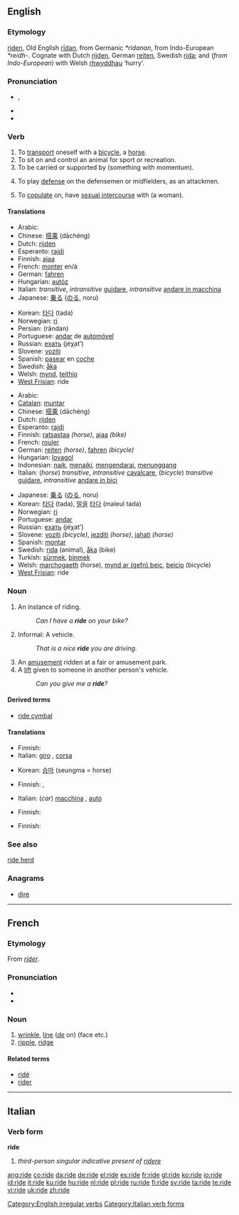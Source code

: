 ==English==

===Etymology===
{{ME.}} [[riden]], Old English [[ridan|rīdan]], from Germanic ''*ridanan'', from Indo-European ''*reidh-''. Cognate with Dutch [[rijden]], German [[reiten]], Swedish [[rida]]; and (''from Indo-European'') with Welsh [[rhwyddhau]] ‘hurry’.

===Pronunciation===
* {{IPA|/raɪd/}}, {{SAMPA|/raId/}}
* {{audio|en-us-ride.ogg|Audio (US)}}
* {{rhymes|aɪd}}

===Verb===
{{en-verb|rides|riding|rode|ridden}}

# To [[transport]] oneself with a [[bicycle]], a [[horse]].
# To sit on and control an animal for sport or recreation.
# To be carried or supported by (something with momentum).
# {{lacrosse}} To play [[defense]] on the defensemen or midfielders, as an attackmen.
# To [[copulate]] on, have [[sexual intercourse]] with (a woman). <!--since 1250-->

====Translations====
{{trans-top|in a vehicle}}
* Arabic: {{Arab|[[ركب]]}} {{IPAchar|(rákeba)}}
* Chinese: [[搭乘]] (dāchéng)
* Dutch: [[rijden]]
* Esperanto: [[rajdi]]
* Finnish: [[ajaa]]
* French: [[monter]] en/à
* German: [[fahren]]
* Hungarian: [[autóz]]
* Italian: ''transitive'', ''intransitive'' [[guidare]], ''intransitive'' [[andare in macchina]]
* Japanese: [[乗る]] ([[のる]], noru)
{{trans-mid}}
* Korean: [[타다]] (tada)
* Norwegian: [[ri]]
* Persian: {{fa-Arab|[[راندن]]}} (rândan)
* Portuguese: [[andar]] de [[automóvel]]
* Russian: [[ехать]] (jéχat’)
* Slovene: [[voziti]]
* Spanish: [[pasear]] en [[coche]]
* Swedish: [[åka]]
* Welsh: [[mynd]], [[teithio]]
* [[West Frisian]]: ride
{{trans-bottom}}

{{trans-top|horse, bicycle}}
* Arabic: {{Arab|[[ركب]]}} {{IPAchar|(rákeba)}}
* [[Catalan]]: [[muntar]]
* Chinese: [[搭乘]] (dāchéng)
* Dutch: [[rijden]]
* Esperanto: [[rajdi]]
* Finnish: [[ratsastaa]] ''(horse)'', [[ajaa]] ''(bike)''
* French: [[rouler]]
* German: [[reiten]] ''(horse)'', [[fahren]] ''(bicycle)''
* Hungarian: [[lovagol]]
* Indonesian: [[naik]], [[naik|menaiki]], [[kendara|mengendarai]], [[tunggang|menunggang]]
* Italian: (''horse'') ''transitive'', ''intransitive'' [[cavalcare]], (''bicycle'') ''transitive'' [[guidare]], ''intransitive'' [[andare in bici]]
{{trans-mid}}
* Japanese: [[乗る]] ([[のる]], noru)
* Korean: [[타다]] (tada), [[말|말을]] [[타다]] (maleul tada)
* Norwegian: [[ri]]
* Portuguese: [[andar]]
* Russian: [[ехать]] (jéχat’)
* Slovene: [[voziti]] ''(bicycle)'', [[jezditi]] ''(horse)'', [[jahati]] ''(horse)''
* Spanish: [[montar]]
* Swedish: [[rida]] (animal), [[åka]] (bike)
* Turkish: [[sürmek]], [[binmek]]
* Welsh: [[marchogaeth]] (horse), [[mynd ar (gefn) beic]], [[beicio]] (bicycle)
* [[West Frisian]]: ride
{{trans-bottom}}

===Noun===
{{en-noun}}

# An instance of riding.
#: ''Can I have a '''ride''' on your bike?''
# Informal: A vehicle.
#: ''That is a nice '''ride''' you are driving.''
# An [[amusement]] ridden at a fair or amusement park.
# A [[lift]] given to someone in another person's vehicle.
#: ''Can you give me a '''ride'''?''

====Derived terms====
* [[ride cymbal]]

====Translations====
{{trans-top|instance of riding}}
* Finnish: {{t|fi|ajelu}}
* Italian: [[giro]] {{m}}, [[corsa]] {{f}}
{{trans-mid}}
* Korean: [[승마]] (seungma = horse)
{{trans-bottom}}

{{trans-top|vehicle}}
* Finnish: {{t|fi|rassi}}, {{t|fi|ajopeli}}
{{trans-mid}}
* Italian: (''car'') [[macchina]] {{f}}, [[auto]] {{f}}
{{trans-bottom}}

{{trans-top|amusement}}
* Finnish: {{t|fi|ajelu}}
{{trans-mid}}
{{trans-bottom}}

{{trans-top|lift}}
* Finnish: {{t|fi|kyyti}}
{{trans-mid}}
{{trans-bottom}}

===See also===
[[ride herd]]

===Anagrams===
* [[dire]]

[[Category:English irregular verbs]]

----

==French==

===Etymology===
From ''[[rider#French|rider]]''.

===Pronunciation===
* {{audio|Fr-ride.ogg|audio}}
* {{IPA|/ʀid/}}

===Noun===
{{fr-noun|f}}

# [[wrinkle]], [[line]] (''[[de]]'' on) (face etc.)
# [[ripple]], [[ridge]]

====Related terms====
* [[ridé]]
* [[rider]]

----

==Italian==

===Verb form===
'''ride'''

# ''third-person singular indicative present of [[ridere]]''

[[Category:Italian verb forms]]

[[ang:ride]]
[[co:ride]]
[[da:ride]]
[[de:ride]]
[[el:ride]]
[[es:ride]]
[[fr:ride]]
[[gl:ride]]
[[ko:ride]]
[[io:ride]]
[[id:ride]]
[[it:ride]]
[[ku:ride]]
[[hu:ride]]
[[nl:ride]]
[[pl:ride]]
[[ru:ride]]
[[fi:ride]]
[[sv:ride]]
[[ta:ride]]
[[te:ride]]
[[vi:ride]]
[[uk:ride]]
[[zh:ride]]